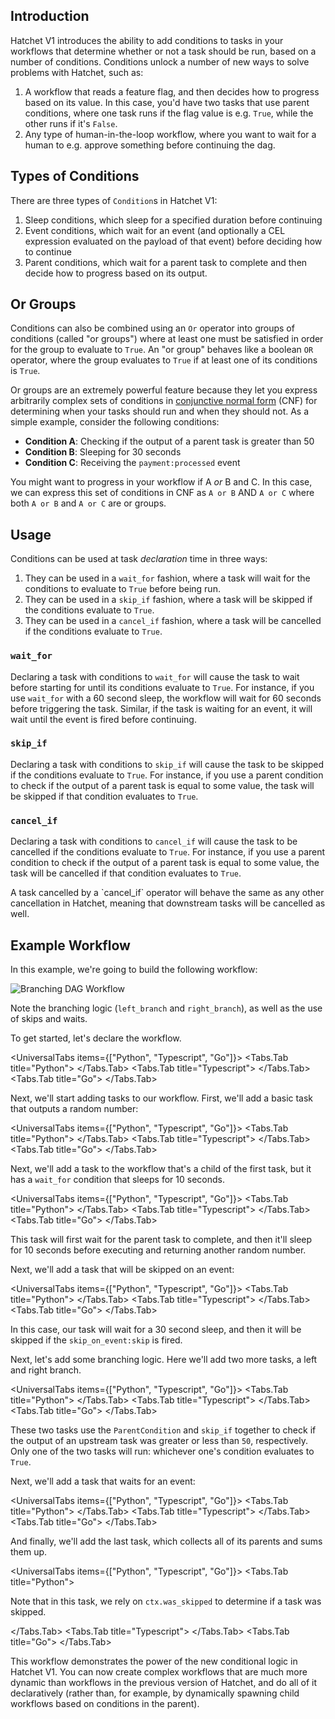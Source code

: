 

## Introduction

Hatchet V1 introduces the ability to add conditions to tasks in your workflows that determine whether or not a task should be run, based on a number of conditions. Conditions unlock a number of new ways to solve problems with Hatchet, such as:

1. A workflow that reads a feature flag, and then decides how to progress based on its value. In this case, you'd have two tasks that use parent conditions, where one task runs if the flag value is e.g. `True`, while the other runs if it's `False`.
2. Any type of human-in-the-loop workflow, where you want to wait for a human to e.g. approve something before continuing the dag.

## Types of Conditions

There are three types of `Condition`s in Hatchet V1:

1. Sleep conditions, which sleep for a specified duration before continuing
2. Event conditions, which wait for an event (and optionally a CEL expression evaluated on the payload of that event) before deciding how to continue
3. Parent conditions, which wait for a parent task to complete and then decide how to progress based on its output.

## Or Groups

Conditions can also be combined using an `Or` operator into groups of conditions (called "or groups") where at least one must be satisfied in order for the group to evaluate to `True`. An "or group" behaves like a boolean `OR` operator, where the group evaluates to `True` if at least one of its conditions is `True`.

Or groups are an extremely powerful feature because they let you express arbitrarily complex sets of conditions in [conjunctive normal form](https://en.wikipedia.org/wiki/Conjunctive_normal_form) (CNF) for determining when your tasks should run and when they should not. As a simple example, consider the following conditions:

- **Condition A**: Checking if the output of a parent task is greater than 50
- **Condition B**: Sleeping for 30 seconds
- **Condition C**: Receiving the `payment:processed` event

You might want to progress in your workflow if A _or_ B and C. In this case, we can express this set of conditions in CNF as `A or B` AND `A or C` where both `A or B` and `A or C` are or groups.

## Usage

Conditions can be used at task _declaration_ time in three ways:

1. They can be used in a `wait_for` fashion, where a task will wait for the conditions to evaluate to `True` before being run.
2. They can be used in a `skip_if` fashion, where a task will be skipped if the conditions evaluate to `True`.
3. They can be used in a `cancel_if` fashion, where a task will be cancelled if the conditions evaluate to `True`.

### `wait_for`

Declaring a task with conditions to `wait_for` will cause the task to wait before starting for until its conditions evaluate to `True`. For instance, if you use `wait_for` with a 60 second sleep, the workflow will wait for 60 seconds before triggering the task. Similar, if the task is waiting for an event, it will wait until the event is fired before continuing.

### `skip_if`

Declaring a task with conditions to `skip_if` will cause the task to be skipped if the conditions evaluate to `True`. For instance, if you use a parent condition to check if the output of a parent task is equal to some value, the task will be skipped if that condition evaluates to `True`.

### `cancel_if`

Declaring a task with conditions to `cancel_if` will cause the task to be cancelled if the conditions evaluate to `True`. For instance, if you use a parent condition to check if the output of a parent task is equal to some value, the task will be cancelled if that condition evaluates to `True`.

<Callout type="warning">
  A task cancelled by a `cancel_if` operator will behave the same as any other
  cancellation in Hatchet, meaning that downstream tasks will be cancelled as
  well.
</Callout>

## Example Workflow

In this example, we're going to build the following workflow:

![Branching DAG Workflow](/branching-dag.png)

Note the branching logic (`left_branch` and `right_branch`), as well as the use of skips and waits.

To get started, let's declare the workflow.

<UniversalTabs items={["Python", "Typescript", "Go"]}>
  <Tabs.Tab title="Python">
    <Snippet src={snips.python.waits.worker} block="create_a_workflow" />
  </Tabs.Tab>
  <Tabs.Tab title="Typescript">
    <Snippet
      src={snips.typescript.dag_match_condition.complex_workflow}
      block="create_a_workflow"
    />
  </Tabs.Tab>
  <Tabs.Tab title="Go">
    <Snippet
      src={snips.go.workflows.complex_conditions}
      block="create_a_workflow"
    />
  </Tabs.Tab>
</UniversalTabs>

Next, we'll start adding tasks to our workflow. First, we'll add a basic task that outputs a random number:

<UniversalTabs items={["Python", "Typescript", "Go"]}>
  <Tabs.Tab title="Python">
    <Snippet src={snips.python.waits.worker} block="add_base_task" />
  </Tabs.Tab>
  <Tabs.Tab title="Typescript">
    <Snippet
      src={snips.typescript.dag_match_condition.complex_workflow}
      block="add_base_task"
    />
  </Tabs.Tab>
  <Tabs.Tab title="Go">
    <Snippet
      src={snips.go.workflows.complex_conditions}
      block="add_base_task"
    />
  </Tabs.Tab>
</UniversalTabs>

Next, we'll add a task to the workflow that's a child of the first task, but it has a `wait_for` condition that sleeps for 10 seconds.

<UniversalTabs items={["Python", "Typescript", "Go"]}>
  <Tabs.Tab title="Python">
    <Snippet src={snips.python.waits.worker} block="add_wait_for_sleep" />
  </Tabs.Tab>
  <Tabs.Tab title="Typescript">
    <Snippet
      src={snips.typescript.dag_match_condition.complex_workflow}
      block="add_wait_for_sleep"
    />
  </Tabs.Tab>
  <Tabs.Tab title="Go">
    <Snippet
      src={snips.go.workflows.complex_conditions}
      block="add_wait_for_sleep"
    />
  </Tabs.Tab>
</UniversalTabs>

This task will first wait for the parent task to complete, and then it'll sleep for 10 seconds before executing and returning another random number.

Next, we'll add a task that will be skipped on an event:

<UniversalTabs items={["Python", "Typescript", "Go"]}>
  <Tabs.Tab title="Python">
    <Snippet src={snips.python.waits.worker} block="add_skip_on_event" />
  </Tabs.Tab>
  <Tabs.Tab title="Typescript">
    <Snippet
      src={snips.typescript.dag_match_condition.complex_workflow}
      block="add_skip_on_event"
    />
  </Tabs.Tab>
  <Tabs.Tab title="Go">
    <Snippet
      src={snips.go.workflows.complex_conditions}
      block="add_skip_on_event"
    />
  </Tabs.Tab>
</UniversalTabs>

In this case, our task will wait for a 30 second sleep, and then it will be skipped if the `skip_on_event:skip` is fired.

Next, let's add some branching logic. Here we'll add two more tasks, a left and right branch.

<UniversalTabs items={["Python", "Typescript", "Go"]}>
  <Tabs.Tab title="Python">
    <Snippet src={snips.python.waits.worker} block="add_branching" />
  </Tabs.Tab>
  <Tabs.Tab title="Typescript">
    <Snippet
      src={snips.typescript.dag_match_condition.complex_workflow}
      block="add_branching"
    />
  </Tabs.Tab>
  <Tabs.Tab title="Go">
    <Snippet
      src={snips.go.workflows.complex_conditions}
      block="add_branching"
    />
  </Tabs.Tab>
</UniversalTabs>

These two tasks use the `ParentCondition` and `skip_if` together to check if the output of an upstream task was greater or less than `50`, respectively. Only one of the two tasks will run: whichever one's condition evaluates to `True`.

Next, we'll add a task that waits for an event:

<UniversalTabs items={["Python", "Typescript", "Go"]}>
  <Tabs.Tab title="Python">
    <Snippet src={snips.python.waits.worker} block="add_wait_for_event" />
  </Tabs.Tab>
  <Tabs.Tab title="Typescript">
    <Snippet
      src={snips.typescript.dag_match_condition.complex_workflow}
      block="add_wait_for_event"
    />
  </Tabs.Tab>
  <Tabs.Tab title="Go">
    <Snippet
      src={snips.go.workflows.complex_conditions}
      block="add_wait_for_event"
    />
  </Tabs.Tab>
</UniversalTabs>

And finally, we'll add the last task, which collects all of its parents and sums them up.

<UniversalTabs items={["Python", "Typescript", "Go"]}>
  <Tabs.Tab title="Python">
<Snippet src={snips.python.waits.worker} block="add_sum" />

Note that in this task, we rely on `ctx.was_skipped` to determine if a task was skipped.

  </Tabs.Tab>
  <Tabs.Tab title="Typescript">
<Snippet src={snips.typescript.dag_match_condition.complex_workflow} block="add_sum" />
  </Tabs.Tab>
    <Tabs.Tab title="Go">
    <Snippet src={snips.go.workflows.complex_conditions} block="add_sum" />
  </Tabs.Tab>

</UniversalTabs>

This workflow demonstrates the power of the new conditional logic in Hatchet V1. You can now create complex workflows that are much more dynamic than workflows in the previous version of Hatchet, and do all of it declaratively (rather than, for example, by dynamically spawning child workflows based on conditions in the parent).

